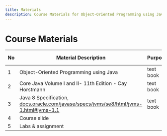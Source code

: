 ---
title: Materials
description: Course Materials for Object-Oriented Programming using Java (PRO192)
---

# Course Materials

<table style={{ borderCollapse: 'collapse', tableLayout: 'fixed', width: '100%' }}>
  <thead>
    <tr>
      <th>No</th>
      <th>Material Description</th>
      <th>Purpose</th>
      <th>ISBN</th>
      <th>Type</th>
      <th>Note</th>
      <th>Author</th>
      <th>Publisher</th>
      <th>Published Date</th>
      <th>Edition</th>
    </tr>
  </thead>
  <tbody>
    <tr>
      <td>1</td>
      <td>Object-Oriented Programming using Java</td>
      <td>text book</td>
      <td></td>
      <td>website</td>
      <td></td>
      <td></td>
      <td></td>
      <td></td>
      <td></td>
    </tr>
    <tr>
      <td>2</td>
      <td>Core Java Volume I and II- 11th Edition - Cay Horstmann</td>
      <td>text book</td>
      <td></td>
      <td></td>
      <td></td>
      <td></td>
      <td></td>
      <td></td>
      <td></td>
    </tr>
    <tr>
      <td>3</td>
      <td>Java 8 Specification,<br/> <a href="https://docs.oracle.com/javase/specs/jvms/se8/html/jvms-1.html#jvms-1.1" target="_blank" rel="noopener noreferrer">docs.oracle.com/javase/specs/jvms/se8/html/jvms-1.html#jvms-1.1</a></td>
      <td>text book</td>
      <td></td>
      <td>text book</td>
      <td></td>
      <td></td>
      <td></td>
      <td></td>
      <td></td>
    </tr>
    <tr>
      <td>4</td>
      <td>Course slide</td>
      <td></td>
      <td></td>
      <td></td>
      <td></td>
      <td></td>
      <td></td>
      <td></td>
      <td></td>
    </tr>
    <tr>
      <td>5</td>
      <td>Labs & assignment</td>
      <td></td>
      <td></td>
      <td></td>
      <td></td>
      <td></td>
      <td></td>
      <td></td>
      <td></td>
    </tr>
  </tbody>
</table>
